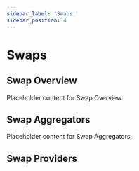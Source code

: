 ```yaml
---
sidebar_label: 'Swaps'
sidebar_position: 4
---
```


# Swaps


## Swap Overview

Placeholder content for Swap Overview. 

## Swap Aggregators

Placeholder content for Swap Aggregators. 

## Swap Providers